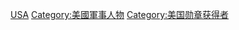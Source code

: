 [[Category:軍事獎項及獎章持有人|USA]]
[[Category:美國軍事人物|Category:美國軍事人物]]
[[Category:美国勋章获得者|Category:美国勋章获得者]]